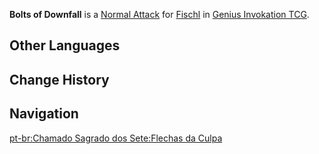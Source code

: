 {{About|the Character Card Skill for [[Genius Invokation TCG]]|the Playable Character Talent|Bolts of Downfall}}
{{Genius Invokation TCG Skill Infobox
|title      = Bolts of Downfall
|image      = Bolts of Downfall Character Card Skill.png
|type       = Normal Attack
|character  = Fischl
|element    = Electro
|matching   = 1
|unaligned  = 2
|effect     = Deals 2 {{Color|Physical DMG}}.
|order      = 1
}}
'''Bolts of Downfall''' is a [[Character Card Normal Attack|Normal Attack]] for [[Fischl (Character Card)|Fischl]] in [[Genius Invokation TCG]].

==Other Languages==
{{Other Languages|Transclude = Bolts of Downfall}}

==Change History==
{{Change History|3.3}}

==Navigation==
{{Genius Invokation TCG Skill Navbox|Fischl}}

[[pt-br:Chamado Sagrado dos Sete:Flechas da Culpa]]